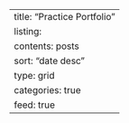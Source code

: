 ---
title: "Practice Portfolio"
listing:
  contents: posts
  sort: "date desc"
  type: grid
  categories: true
  feed: true
---